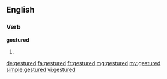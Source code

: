 ==English==

===Verb===
'''gestured'''

# {{past of|gesture}}

[[de:gestured]]
[[fa:gestured]]
[[fr:gestured]]
[[mg:gestured]]
[[my:gestured]]
[[simple:gestured]]
[[vi:gestured]]